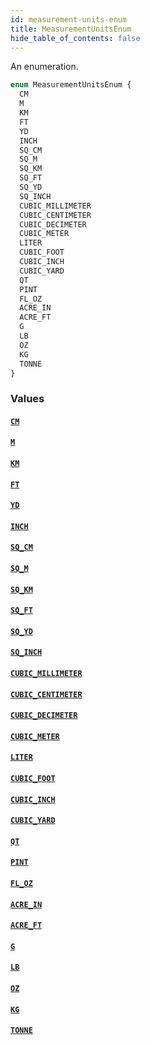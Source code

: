 ```yaml
---
id: measurement-units-enum
title: MeasurementUnitsEnum
hide_table_of_contents: false
---
```


An enumeration.

```graphql
enum MeasurementUnitsEnum {
  CM
  M
  KM
  FT
  YD
  INCH
  SQ_CM
  SQ_M
  SQ_KM
  SQ_FT
  SQ_YD
  SQ_INCH
  CUBIC_MILLIMETER
  CUBIC_CENTIMETER
  CUBIC_DECIMETER
  CUBIC_METER
  LITER
  CUBIC_FOOT
  CUBIC_INCH
  CUBIC_YARD
  QT
  PINT
  FL_OZ
  ACRE_IN
  ACRE_FT
  G
  LB
  OZ
  KG
  TONNE
}
```

### Values

#### [`CM`](#)

#### [`M`](#)

#### [`KM`](#)

#### [`FT`](#)

#### [`YD`](#)

#### [`INCH`](#)

#### [`SQ_CM`](#)

#### [`SQ_M`](#)

#### [`SQ_KM`](#)

#### [`SQ_FT`](#)

#### [`SQ_YD`](#)

#### [`SQ_INCH`](#)

#### [`CUBIC_MILLIMETER`](#)

#### [`CUBIC_CENTIMETER`](#)

#### [`CUBIC_DECIMETER`](#)

#### [`CUBIC_METER`](#)

#### [`LITER`](#)

#### [`CUBIC_FOOT`](#)

#### [`CUBIC_INCH`](#)

#### [`CUBIC_YARD`](#)

#### [`QT`](#)

#### [`PINT`](#)

#### [`FL_OZ`](#)

#### [`ACRE_IN`](#)

#### [`ACRE_FT`](#)

#### [`G`](#)

#### [`LB`](#)

#### [`OZ`](#)

#### [`KG`](#)

#### [`TONNE`](#)
